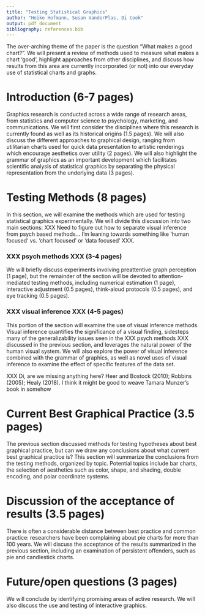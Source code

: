 ```yaml
---
title: "Testing Statistical Graphics"
author: "Heike Hofmann, Susan VanderPlas, Di Cook"
output: pdf_document
bibliography: references.bib
---
```




The over-arching theme of the paper is the question "What makes a good chart?". We will present a review of methods used to measure what makes a chart 'good', highlight approaches from other disciplines, and discuss how results from this area are currently incorporated (or not) into our everyday use of statistical charts and graphs. 

# Introduction (6-7 pages)

Graphics research is conducted across a wide range of research areas, from statistics and computer science to psychology, marketing, and communications. We will first consider the disciplines where this research is currently found as well as its historical origins (1.5 pages). We will also discuss the different approaches to graphical design, ranging from utilitarian charts used for quick data presentation to artistic renderings which encourage aesthetics over utility (2 pages). We will also highlight the grammar of graphics as an important development which facilitates scientific analysis of statistical graphics by separating the physical representation from the underlying data (3 pages).

<!-- 
- Overview of contributory disciplines (1.5 pages)
    - psychophysics [@lu_visual_2013]
    - mathematical psychology [@fernandez_is_2009; @sun_framework_2012; @varshney_why_2013; @dehaene_neural_2003]
    - cognitive psychology
    - human/computer interaction
- Different approaches to graphics (2 pages)
    - Tufte/chartjunk
    - Experimentally validated recommendations
    - Aesthetics 
- Grammar of graphics (3 pages)
    - data mappings
    - separate physical representation from the underlying data - makes testing much easier
-->
    
# Testing Methods (8 pages)

In this section, we will examine the methods which are used for testing statistical graphics experimentally. We will divide this discussion into two main sections: XXX Need to figure out how to separate visual inference from psych based methods... I'm leaning towards something like 'human focused' vs. 'chart focused' or 'data focused' XXX. 

### XXX psych methods XXX (3-4 pages)
We will briefly discuss experiments involving preattentive graph perception (1 page), but the remainder of the section will be devoted to attention-mediated testing methods, including numerical estimation (1 page), interactive adjustment (0.5 pages), think-aloud protocols (0.5 pages), and eye tracking (0.5 pages). 

### XXX visual inference XXX (4-5 pages)
This portion of the section will examine the use of visual inference methods. Visual inference quantifies the significance of a visual finding, sidesteps many of the generalizability issues seen in the XXX psych methods XXX discussed in the previous section, and leverages the natural power of the human visual system. We will also explore the power of visual inference combined with the grammar of graphics, as well as novel uses of visual inference to examine the effect of specific features of the data set. 

XXX Di, are we missing anything here? Heer and Bostock (2010); Robbins (2005); Healy (2018). I think it might be good to weave Tamara Munzer's book in somehow

<!--
- Preattentive judgements a la Healey (don't obviously translate to how graphics are actually used) (1 page)
- Cleveland & McGill style straight estimation (heavily depends on the exact questions asked), Spence (1 page) include Heer and Bostock update here. 
- Psychophysics - method of adjustment/limits (Sine illusion, Michael Bach style - shiny app) 
- Think-aloud (more qualitative) (0.5 page)
- Eye Tracking (0.5 page)
- Visual Inference (5 pages) [@buja_statistical_2009; @wickham_graphical_2010; @hofmann_graphical_2012; @chowdhury_wheres_2012; @zhao_mind_2013; @majumder_validation_2013] 
    - incorporates a quantification of the significance of a visual finding
    - removes the exact question problem (mostly)
    - visual system conducts a ton of tests simultaneously
    - can be used to test for statistical power and to decide between different designs
    - powerful when combined with grammar of graphics
    - can test salience of data features with two-target design [@vanderplas_clusters_2017]
-->

# Current Best Graphical Practice (3.5 pages)

The previous section discussed methods for testing hypotheses about best graphical practice, but can we draw any conclusions about what current best graphical practice is? This section will summarize the conclusions from the testing methods, organized by topic. Potential topics include bar charts, the selection of aesthetics such as color, shape, and shading, double encoding, and polar coordinate systems. 

# Discussion of the acceptance of results (3.5 pages)

There is often a considerable distance between best practice and common practice: researchers have been complaining about pie charts for more than 100 years. We will discuss the acceptance of the results summarized in the previous section, including an examination of persistent offenders, such as pie and candlestick charts. 

<!-- Discussion of a really bad chart (eg candle stick plot) using elements of the testing framework. 

XXX Di says: I think the metric should be "a different decision is made based on different plots" instead of whether the reader can return the values accurately. If you can make an argument that the wrong decision is being made it has more weight than whether they got the answer exactly right. Pie charts are just fine when the differences between classes is large, they fall over only when proportions are similar, but maybe the right answer is that the groups are similar and shouldn't be considered to be different. 

 - problems in acceptance: 
     e.g. Barcharts are still being beaten up by Pie charts: visual system versus aesthetically pleasing designs (but the Prime minister wants to have a pie chart) 
     overcoming standard practice -->
    

# Future/open questions (3 pages)

We will conclude by identifying promising areas of active research. We will also discuss the use and testing of interactive graphics. 

<!-- - interactice visualizations (both depressingly historic and futuristic) -->


<!-- # References -->
